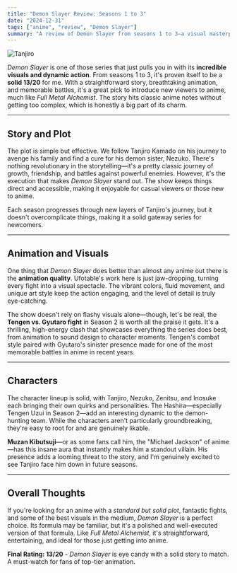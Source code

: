 ```yaml
---
title: "Demon Slayer Review: Seasons 1 to 3"
date: "2024-12-31"
tags: ["anime", "review", "Demon Slayer"]
summary: "A review of Demon Slayer from seasons 1 to 3—a visual masterpiece with a solid story, perfect for new anime fans."
---
```


![Tanjiro](https://hips.hearstapps.com/hmg-prod/images/screenshot-2024-06-25-at-12-37-19-667aac00ea8fb.png)

_Demon Slayer_ is one of those series that just pulls you in with its **incredible visuals and dynamic action**. From seasons 1 to 3, it's proven itself to be a **solid 13/20** for me. With a straightforward story, breathtaking animation, and memorable battles, it's a great pick to introduce new viewers to anime, much like _Full Metal Alchemist_. The story hits classic anime notes without getting too complex, which is honestly a big part of its charm.

---

## Story and Plot

The plot is simple but effective. We follow Tanjiro Kamado on his journey to avenge his family and find a cure for his demon sister, Nezuko. There's nothing revolutionary in the storytelling—it's a pretty classic journey of growth, friendship, and battles against powerful enemies. However, it's the execution that makes _Demon Slayer_ stand out. The show keeps things direct and accessible, making it enjoyable for casual viewers or those new to anime.

Each season progresses through new layers of Tanjiro's journey, but it doesn't overcomplicate things, making it a solid gateway series for newcomers.

---

## Animation and Visuals

One thing that _Demon Slayer_ does better than almost any anime out there is the **animation quality**. Ufotable's work here is just jaw-dropping, turning every fight into a visual spectacle. The vibrant colors, fluid movement, and unique art style keep the action engaging, and the level of detail is truly eye-catching.

The show doesn't rely on flashy visuals alone—though, let's be real, the **Tengen vs. Gyutaro fight** in Season 2 is worth all the praise it gets. It's a thrilling, high-energy clash that showcases everything the series does best, from animation to sound design to character moments. Tengen's combat style paired with Gyutaro's sinister presence made for one of the most memorable battles in anime in recent years.

---

## Characters

The character lineup is solid, with Tanjiro, Nezuko, Zenitsu, and Inosuke each bringing their own quirks and personalities. The Hashira—especially Tengen Uzui in Season 2—add an interesting dynamic to the demon-hunting team. While the characters aren't particularly groundbreaking, they're easy to root for and are genuinely likable.

**Muzan Kibutsuji**—or as some fans call him, the "Michael Jackson" of anime—has this insane aura that instantly makes him a standout villain. His presence adds a looming threat to the story, and I'm genuinely excited to see Tanjiro face him down in future seasons.

---

## Overall Thoughts

If you're looking for an anime with a _standard but solid plot_, fantastic fights, and some of the best visuals in the medium, _Demon Slayer_ is a perfect choice. Its formula may be familiar, but it's a polished and well-executed version of that formula. Like _Full Metal Alchemist_, it's straightforward, entertaining, and ideal for those just getting into anime.

**Final Rating: 13/20** - _Demon Slayer_ is eye candy with a solid story to match. A must-watch for fans of top-tier animation.
